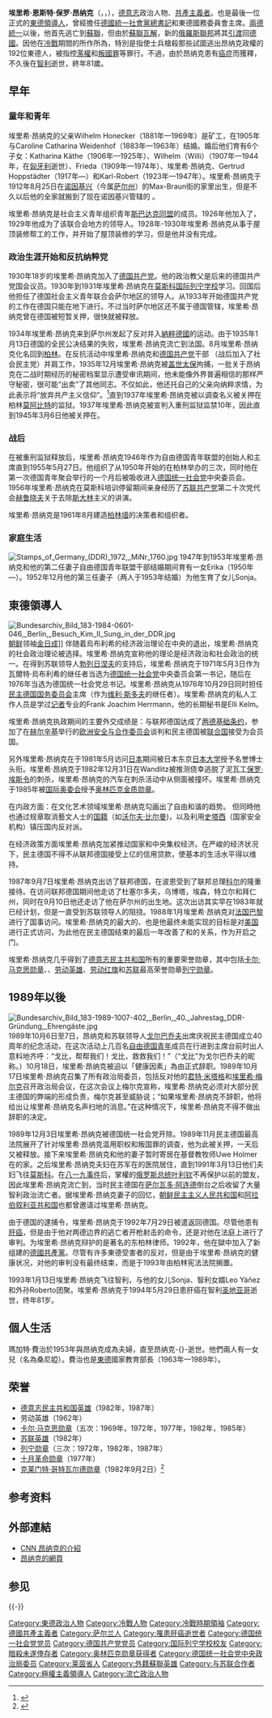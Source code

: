 {{noteTA
|T=zh-tw:埃里希·何內克;zh-hans:埃里希·昂纳克;zh-hk:埃里希·昂立克
|G1=政治人物
|G2=地名
|1=zh-tw:何內克;zh-hans:昂纳克;zh-hk:昂立克
|2=zh-tw:布里茲涅夫;zh-hans:勃列日涅夫;zh-hk:勃列日涅夫

}}
{{Infobox Officeholder
| name         = 埃里希·昂纳克<br><small>{{lang|de|Erich Honecker}}</small>
| image        = Bundesarchiv Bild 183-R0518-182, Erich Honecker.jpg
| caption      = 1976年5月的昂纳克
| nationality  = {{GER}}
| order        = {{SED}}[[东德领导人列表|中央委员会总书记]]
| term_start   = 1971年5月3日
| term_end     = 1989年10月18日<br />（{{age in years and days|1971|5|3|1989|10|18|age=no}}）
| predecessor  = [[瓦尔特·乌布利希|瓦尔特·乌布利希]]
| successor    = [[埃贡·克伦茨|埃贡·克伦茨]]
| birth_date   = {{birth date|df=yes|1912|8|25}}
| birth_place  = {{flag|German Empire}}[[诺因基兴_(萨尔州)|诺因基兴]]
| death_date   = {{death date and age|df=yes|1994|5|29|1912|8|25}}
| death_place  = {{flag|Chile}}[[圣地亚哥-德智利|圣地亚哥]]
| spouse       = {{Marriage|夏洛特·绍努埃尔|1945|1947|reason=去世}}<br>{{Marriage|伊迪丝·鲍曼|1950|1953|reason=离异}}<br />{{Marriage|{{le|玛戈特・昂纳克|Margot Honecker|玛戈特·费斯特}}|1953}}
| party        = {{KPD}}（1922–1946）<br>{{SED}}（1946–1989）<br> [[File:Kpd-flagge-icon.png|20px]] [[德国共产党_(1990年)|德国共产党]]（1990–1994）
| profession   = [[政治人物|政治人物]]
| order2       = {{DDR}}[[东德领导人列表|国务委员会主席]]
| term_start2  = 1976年10月29日
| term_end2    = 1989年10月18日<br />（{{age in years and days|1976|10|29|1989|10|18|age=no}}）
| predecessor2 = [[维利·斯多夫|维利·斯多夫]]
| successor2   = 埃贡·克伦茨
| order3       = {{DDR}}[[东德领导人列表|国防委员会主席]]
| term_start3  = 1971年
| term_end3    = 1989年
| predecessor3 = 瓦尔特·乌布利希
| successor3   = 埃贡·克伦茨
| signature    = Erich Honecker Signature.svg
| children     = 埃里卡（1950年出生） <br> 索尼娅（1952年出生）
|awards={{{!}}
{{!}}{{德意志民主共和国英雄}}{{!!}}{{!}}{{德意志民主共和国英雄}}
{{!}}}
{{{!}}
{{!}} {{卡尔·马克思勋章}} {{!!}} {{卡尔·马克思勋章}} {{!!}} {{卡尔·马克思勋章}} {{!!}} {{卡尔·马克思勋章}}
{{!}}-
{{!}} {{卡尔·马克思勋章}} 
{{!}}}
{{{!}}
{{!}}{{Hero of the Soviet Union}}
{{!}}}
{{{!}}
{{!}}{{列宁勋章}} {{!!}} {{列宁勋章}} {{!!}} {{列宁勋章}} {{!!}} {{十月革命勋章}}
{{!}}}
{{{!}}
{{!}}{{克莱门特·哥特瓦尔德勋章}}
{{!}}}
}}
'''埃里希·恩斯特·保罗·昂纳克'''（{{lang-de|Erich Ernst Paul Honecker}}，{{IPA-de|ˈeːʁɪç ˈhɔnɛkɐ|IPA}}，{{bd|1912年|8月25日|1994年|5月29日|catIdx=Honecker}}），[[德意志民主共和國|德意志]]政治人物、[[共產主義|共產主義者]]。也是最後一位正式的[[東德領導人|東德領導人]]，曾經擔任[[德國統一社會黨|德國統一社會黨]][[總書記|總書記]]和東德國務委員會主席。[[兩德統一|兩德統一]]以後，他首先逃亡到[[蘇聯|蘇聯]]，但由於[[蘇聯瓦解|蘇聯瓦解]]，新的[[俄羅斯聯邦|俄羅斯聯邦]]將其[[引渡|引渡]]回[[德國|德國]]。因他在[[冷戰|冷戰]]期間的所作所為，特別是指使士兵槍殺那些試圖逃出昂纳克政權的192位東德人，被指控[[濫權|濫權]]和[[叛國罪|叛國罪]]等罪行。不過，由於昂纳克患有[[癌症|癌症]]而獲釋，不久後在[[智利|智利]]逝世，終年81歲。

== 早年 ==
=== 童年和青年 ===
埃里希·昂纳克的父亲Wilhelm Honecker（1881年—1969年）是矿工，在1905年与Caroline Catharina Weidenhof（1883年—1963年）结婚。婚后他们育有6个子女：Katharina Käthe（1906年—1925年）、Wilhelm（Willi）（1907年—1944年，在[[匈牙利|匈牙利]]逝世）、Frieda（1909年—1974年）、埃里希·昂纳克、Gertrud Hoppstädter（1917年—）和Karl-Robert（1923年—1947年）。埃里希·昂纳克于1912年8月25日在[[诺因基兴_(萨尔州)|诺因基兴]]（今属[[萨尔州|萨尔州]]）的Max-Braun街的家里出生，但是不久以后他的全家就搬到了现在诺因基兴管辖的 {{link-de|Wiebelskirchen|Wiebelskirchen}}。

埃里希·昂纳克是社会主义青年组织青年[[斯巴达克同盟|斯巴达克同盟]]的成员。1926年他加入了{{link-de|德国共产主义青年联合会|Kommunistischer Jugendverband Deutschlands (1920)}}，1929年他成为了该联合会地方的领导人。1928年-1930年埃里希·昂纳克从事于屋顶装修帮工的工作，并开始了屋顶装修的学习，但是他并没有完成。

=== 政治生涯开始和反抗纳粹党 ===
1930年18岁的埃里希·昂纳克加入了[[德国共产党|德国共产党]]。他的政治教父{{link-de|奥图·尼伯格|Otto Niebergall}}是后来的德国共产党国会议员。1930年到1931年埃里希·昂纳克在[[莫斯科|莫斯科]][[国际列宁学校|国际列宁学校]]学习。回国后他担任了德国社会主义青年联合会萨尔地区的领导人。从1933年开始德国共产党的工作在德国只能在地下进行。不过当时萨尔地区还不属于德国管辖，埃里希·昂纳克曾在德国被短暂关押，很快就被释放。

1934年埃里希·昂纳克来到萨尔州发起了反对并入[[納粹德國|納粹德國]]的运动。由于1935年1月13日德国的全民公决结果的失败，埃里希·昂纳克流亡到法国。8月埃里希·昂纳克化名回到[[柏林|柏林]]。在反抗活动中埃里希·昂纳克和[[德国共产党|德国共产党]]干部 {{link-de|Herbert Wehner|Herbert Wehner}}（战后加入了社会民主党）并肩工作，1935年12月埃里希·昂纳克被[[盖世太保|盖世太保]]拘捕，一批关于昂纳克在二战时期经历的秘密档案显示遭受审讯期间，他未能像外界普遍相信的那样严守秘密，很可能“出卖”了其他同志。不仅如此，他还托自己的父亲向纳粹求情，为此表示将“放弃共产主义信仰”。<ref>{{Cite web |url=http://news.ifeng.com/history/shijieshi/detail_2011_07/23/7892332_0.shtml |title=存档副本 |accessdate=2011-10-10 |archive-date=2019-06-10 |archive-url=https://web.archive.org/web/20190610105056/http://news.ifeng.com/history/shijieshi/detail_2011_07/23/7892332_0.shtml |dead-url=no }}</ref>直到1937年埃里希·昂纳克被以调查名义被关押在柏林[[莫阿比特|莫阿比特]]的监狱。1937年埃里希·昂纳克被宣判入重刑监狱监禁10年，因此直到1945年3月6日他被关押在{{link-en|勃兰登堡-哥登监狱|Brandenburg-Görden Prison}}。

=== 战后 ===
在被重刑监狱释放后，埃里希·昂纳克1946年作为自由德国青年联盟的创始人和主席直到1955年5月27日。他组织了从1950年开始的在柏林举办的三次{{link-de|德国青年聚会|Deutschlandtreffen der Jugend}}，同时他在第一次德国青年聚会举行的一个月后被吸收进入[[德国统一社会党|德国统一社会党]]中央委员会。1956年埃里希·昂纳克在莫斯科培训停留期间亲身经历了[[苏联共产党|苏联共产党]]第二十次党代会[[赫鲁晓夫|赫鲁晓夫]]关于去除[[斯大林|斯大林]]主义的讲演。

埃里希·昂纳克是1961年8月建造[[柏林墙|柏林墙]]的决策者和组织者。

=== 家庭生活 ===
[[File:Stamps_of_Germany_(DDR)_1972,_MiNr_1760.jpg|thumb]]
1947年到1953年埃里希·昂纳克和他的第二任妻子自由德国青年联盟干部{{link-de|Edith Baumann|Edith Baumann}}结婚期间育有一女Erika（1950年—）。1952年12月他的第三任妻子{{link-de|Margot Feist|Margot Feist}}（两人于1953年结婚）为他生育了女儿Sonja。

== 東德領導人 ==
[[File:Bundesarchiv_Bild_183-1984-0601-046,_Berlin,_Besuch_Kim_II_Sung_in_der_DDR.jpg|thumb]][[北朝鲜|朝鲜]]领袖[[金日成|金日成]]]]
伴随着烏布利希的经济政治理论在中央的退出，埃里希·昂纳克的社会政治理论被选择。埃里希·昂纳克宣称他的理论是经济政治和社会政治的统一。在得到苏联领导人[[勃列日涅夫|勃列日涅夫]]的支持后，埃里希·昂纳克于1971年5月3日作为瓦爾特·烏布利希的继任者当选为[[德国统一社会党|德国统一社会党]]中央委员会第一书记，随后在1976年当选为德国统一社会党总书记。埃里希·昂纳克从1976年10月29日同时担任[[民主德国国务委员会|民主德国国务委员会]]主席（作为[[维利·斯多夫|维利·斯多夫]]的继任者）。埃里希·昂纳克的私人工作人员是学过[[记者|记者]]专业的Frank Joachim Herrmann，他的长期秘书是Elli Kelm。

埃里希·昂纳克执政期间的主要外交成绩是：与联邦德国达成了[[两德基础条约|两德基础条约]]，参加了在[[赫尔辛基|赫尔辛基]]举行的[[赫尔辛基协议|欧洲安全与合作委员会]]谈判和民主德国被[[联合国|联合国]]接受为会员国。

另外埃里希·昂纳克在于1981年5月访问[[日本|日本]]期间被日本东京[[日本大学|日本大学]]授予名誉博士头衔。埃里希·昂纳克于1982年12月31日在Wandlitz被推测侥幸逃脱了泥瓦工[[保罗·埃斯令|保罗·埃斯令]]的刺杀，埃里希·昂纳克的汽车在刺杀活动中从侧面被撞坏。埃里希·昂纳克于1985年被[[国际奥委会|国际奥委会]]授予[[奥林匹克金质勋章|奥林匹克金质勋章]]。

在内政方面：在文化艺术领域埃里希·昂纳克勾画出了自由和谐的趋势。
但同時他也通过规章取消藝文人士的[[国籍|国籍]]（如[[沃尔夫·比尔曼|沃尔夫·比尔曼]])，以及利用[[史塔西|史塔西]]（国家安全机构）镇压国内反对派。

在经济政策方面埃里希·昂纳克加紧推动国家和中央集权经济。在严峻的经济状况下，民主德国不得不从联邦德国接受上亿的信用贷款，使基本的生活水平得以维持。

1987年9月7日埃里希·昂纳克出访了联邦德国，在波恩受到了联邦总理[[赫尔穆特·科尔|科尔]]的隆重接待。在访问联邦德国期间他走访了杜塞尔多夫，乌博塔，埃森，特立尔和拜仁州，同时在9月10日他还走访了他在萨尔州的出生地。这次出访其实早在1983年就已经计划，但是一直受到苏联领导人的阻挠。1988年1月埃里希·昂纳克对[[法国|法国]][[巴黎|巴黎]]进行了国事访问。埃里希·昂纳克的最大的、也是他最终未能实现的目标是对[[美国|美国]]进行正式访问，为此他在民主德国结束的最后一年改善了和{{link-de|犹太人战争委员会|Jüdischer Weltkongress}}的关系，作为开启之门。

埃里希·昂纳克几乎得到了[[德意志民主共和国|德意志民主共和国]]所有的重要荣誉勋章，其中包括[[卡尔·马克思勋章|卡尔·马克思勋章]]、{{link-de|一等祖国荣誉勋章|Vaterländischer Verdienstorden}}、[[社会主义劳动英雄|劳动英雄]]、[[劳动|劳动]][[红旗|红旗]]和[[苏联|苏联]]最高荣誉勋章[[列宁勋章|列宁勋章]]。

== 1989年以後 ==
[[File:Bundesarchiv_Bild_183-1989-1007-402,_Berlin,_40._Jahrestag_DDR-Gründung,_Ehrengäste.jpg|thumb]]
1989年10月6日至7日，昂纳克和苏联领导人[[戈尔巴乔夫|戈尔巴乔夫]]出席庆祝民主德国成立40周年的纪念活动，在这次活动上几百名[[自由德国青年|自由德国青年]]成员在行进到主席台前时出人意料地齐呼：“戈比，帮帮我们！戈比，救救我们！”（“戈比”为戈尔巴乔夫的昵称。）10月18日，埃里希·昂纳克被迫以「健康因素」為由正式辞职。1989年10月17日埃里希·昂纳克召集了所有政治局委员，包括反对他的[[君特·米塔格|君特·米塔格]]和[[埃里希·梅尔克|埃里希·梅尔克]]召开政治局会议，在这次会议上梅尔克宣称，埃里希·昂纳克必须对大部分民主德国的弊端的形成负责，梅尔克甚至威胁说；“如果埃里希·昂纳克不辞职，他将给出让埃里希·昂纳克名声扫地的消息。”在这种情况下，埃里希·昂纳克不得不做出辞职的决定。

1989年12月3日埃里希·昂纳克被德国统一社会党开除。1989年11月民主德国最高法院展开了针对埃里希·昂纳克滥用职权和叛国罪的调查，他为此被关押，一天后又被释放。接下来埃里希·昂纳克和他的妻子暂时寄居在基督教牧师Uwe Holmer在{{link-de|Lobetal|Lobetal}}的家。之后埃里希·昂纳克夫妇在苏军在{{link-de|Beelitz-Heilstätten|Beelitz-Heilstätten}}的医院居住，直到1991年3月13日他们夫妇飞往[[莫斯科|莫斯科]]。在[[八一九事件|八一九事件]]后，掌權的[[俄罗斯总统|俄罗斯总统]][[叶利钦|叶利钦]]不再保护以前的盟友，因此埃里希·昂纳克流亡到{{link-ru|智利駐俄羅斯大使馆|Посольство Чили в России}}，当时民主德国在[[萨尔瓦多·阿连德|萨尔瓦多·阿连德]]倒台之后收留了大量智利政治流亡者。据埃里希·昂纳克妻子{{link-de|Margot Honecker|Margot Honeckers}}的回忆，[[朝鲜民主主义人民共和国|朝鲜民主主义人民共和国]]和[[阿拉伯叙利亚共和国|阿拉伯叙利亚共和国]]也都曾邀请过埃里希·昂纳克。

由于德国的逮捕令，埃里希·昂纳克于1992年7月29日被遣返回德国。尽管他患有[[肝癌|肝癌]]，但是由于他对两德边界的逃亡者开枪射击的命令，还是对他在法庭上进行了审判。为埃里希·昂纳克辩护的是著名的东柏林律师{{link-de|Friedrich Wolff|Friedrich Wolff}}。1992年，他在獄中加入了新组建的[[德國共產黨_(1990年)|德國共產黨]]。尽管有许多東德受害者的反对，但是由于埃里希·昂纳克的健康状况，对他的审判没有最终结束，而是于1993年由柏林宪法法院搁置。

1993年1月13日埃里希·昂纳克飞往智利，与他的女儿Sonja、智利女婿Leo Yáñez和外孙Roberto团聚。埃里希·昂纳克于1994年5月29日患肝癌在智利[[圣地亚哥_(智利)|圣地亚哥]]逝世，终年81岁。

== 個人生活 ==
瑪加特·費治於1953年與昂纳克成為夫婦，直至昂纳克-{}-逝世。他們兩人有一女兒（名為桑尼婭）。費治也是[[東德|東德]]國家教育部長（1963年—1989年）。

==荣誉==
*[[德意志民主共和国英雄|德意志民主共和国英雄]]（1982年，1987年）
*劳动英雄（1962年）
*[[卡尔·马克思勋章|卡尔·马克思勋章]]（五次：1969年，1972年，1977年，1982年，1985年）
*[[苏联英雄|苏联英雄]]（1982年）
*[[列宁勋章|列宁勋章]]（三次：1972年，1982年，1987年）
*[[十月革命勋章|十月革命勋章]]（1977年）
*[[克莱门特·哥特瓦尔德勋章|克莱门特·哥特瓦尔德勋章]]（1982年9月2日）<ref>{{cite web |title=Řád Klementa Gottwalda |url=https://www.prazskyhradarchiv.cz/file/edee/vyznamenani/rkg.pdf |language=cs |date=2015-01-17 |accessdate=2019-07-01 |archive-date=2019-06-27 |archive-url=https://web.archive.org/web/20190627105846/https://www.prazskyhradarchiv.cz/file/edee/vyznamenani/rkg.pdf |dead-url=no }}</ref>
==参考资料==
{{reflist}}

== 外部連結 ==
{{Commons|Erich Honecker}}
* [https://web.archive.org/web/20010430045152/http://www.cnn.com/SPECIALS/cold.war/kbank/profiles/honecker/ CNN 昂纳克的介紹] {{en}}
* [https://web.archive.org/web/20051124065508/http://www.honecker-im-internet.de/ 昂纳克的網頁] {{de}}
== 参见 ==
{{-}}
{{start box}}
{{s-ppo}}
{{s-before|自己|（第一書記）}}
{{s-title|[[德國統一社會黨|德國統一社會黨]]中央委員會總書記|1976年－1989年}}
{{s-after|[[埃貢·克倫茨|埃貢·克倫茨]]}}
{{s-before|[[瓦爾特·烏布利希|瓦爾特·烏布利希]]}}
{{s-title|[[德國統一社會黨|德國統一社會黨]]中央委員會第一書記|1971年－1976年}}
{{s-after|自己|（總書記）}}
{{s-off}}
{{s-before|[[維利·斯多夫|維利·斯多夫]]}}
{{s-title|[[德意志民主共和國|德意志民主共和國]]國務委員會主席|1976年－1989年}}
{{s-after|[[埃貢·克倫茨|埃貢·克倫茨]]}}
{{end box}}

{{德意志民主共和國國家元首}}
{{东方集团执政党领导人}}
{{Cold War figures}}
{{柏林墙}}
{{Authority control}}
{{DEFAULTSORT:Honecker, Erich}}
[[Category:東德政治人物|Category:東德政治人物]]
[[Category:冷戰人物|Category:冷戰人物]]
[[Category:冷戰時期領袖|Category:冷戰時期領袖]]
[[Category:德國共產主義者|Category:德國共產主義者]]
[[Category:萨尔兰人|Category:萨尔兰人]]
[[Category:罹患肝癌逝世者|Category:罹患肝癌逝世者]]
[[Category:德国统一社会党党员|Category:德国统一社会党党员]]
[[Category:德国共产党党员|Category:德国共产党党员]]
[[Category:国际列宁学校校友|Category:国际列宁学校校友]]
[[Category:暗殺未遂倖存者|Category:暗殺未遂倖存者]]
[[Category:奥林匹克勋章获得者|Category:奥林匹克勋章获得者]]
[[Category:德国统一社会党中央政治局委员|Category:德国统一社会党中央政治局委员]]
[[Category:莱茵省人|Category:莱茵省人]]
[[Category:外籍蘇聯英雄|Category:外籍蘇聯英雄]]
[[Category:与苏联合作者|Category:与苏联合作者]]
[[Category:極權主義領導人|Category:極權主義領導人]]
[[Category:流亡政治人物|Category:流亡政治人物]]